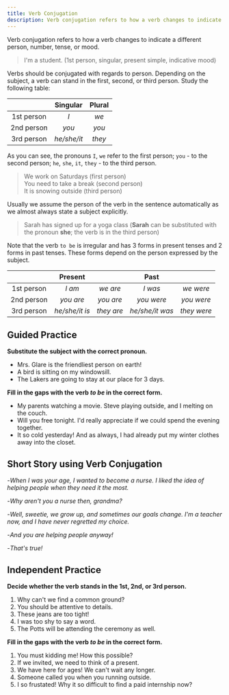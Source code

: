 ```yaml
---
title: Verb Conjugation
description: Verb conjugation refers to how a verb changes to indicate a different person, number, tense, or mood
---
```


Verb conjugation refers to how a verb changes to indicate a different person, number, tense, or mood.

> I'm a student. (1st person, singular, present simple, indicative mood)

Verbs should be conjugated with regards to person. Depending on the subject, a verb can stand in the first, second, or third person. Study the following table:

|            |  Singular   | Plural |
| :--------: | :---------: | :----: |
| 1st person |     _I_     |  _we_  |
| 2nd person |    _you_    | _you_  |
| 3rd person | _he/she/it_ | _they_ |

As you can see, the pronouns `I`, `we` refer to the first person; `you` - to the second person; `he`, `she`, `it`, `they` - to the third person.

> We work on Saturdays (first person)  
> You need to take a break (second person)  
> It is snowing outside (third person)

Usually we assume the person of the verb in the sentence automatically as we almost always state a subject explicitly.

> Sarah has signed up for a yoga class (**Sarah** can be substituted with the pronoun **she**; the verb is in the third person)

Note that the verb `to be` is irregular and has 3 forms in present tenses and 2 forms in past tenses. These forms depend on the person expressed by the subject.

|            |    Present     |            |      Past       |             |
| :--------: | :------------: | :--------: | :-------------: | :---------: |
| 1st person |     _I am_     |  _we are_  |     _I was_     |  _we were_  |
| 2nd person |   _you are_    | _you are_  |   _you were_    | _you were_  |
| 3rd person | _he/she/it is_ | _they are_ | _he/she/it was_ | _they were_ |

## Guided Practice

**Substitute the subject with the correct pronoun.**

- Mrs. Glare is the friendliest person on earth! <Tooltip content='She is the friendliest person on earth!' />
- A bird is sitting on my windowsill. <Tooltip content='It is sitting on my windowsill.' />
- The Lakers are going to stay at our place for 3 days. <Tooltip content='They are going to stay at our place for 3 days.' />

**Fill in the gaps with the verb _to be_ in the correct form.**

- My parents <Blank /> watching a movie. Steve <Blank /> playing outside, and I <Blank /> melting on the couch. <Tooltip content='are, is, am' />
- Will you <Blank /> free tonight. I'd really appreciate if we could spend the evening together. <Tooltip content='be' />
- It <Blank /> so cold yesterday! And as always, I had already put my winter clothes away into the closet. <Tooltip content='was' />

## Short Story using Verb Conjugation

-_When I was your age, I wanted to become a nurse. I liked the idea of helping people when they need it the most._

-_Why aren't you a nurse then, grandma?_

-_Well, sweetie, we grow up, and sometimes our goals change. I'm a teacher now, and I have never regretted my choice._

-_And you are helping people anyway!_

-_That's true!_

## Independent Practice

**Decide whether the verb stands in the 1st, 2nd, or 3rd person.**

1. Why can't we find a common ground? <Tooltip content='1st person' />
2. You should be attentive to details. <Tooltip content='2nd person' />
3. These jeans are too tight! <Tooltip content='3rd person' />
4. I was too shy to say a word. <Tooltip content='1st person' />
5. The Potts will be attending the ceremony as well. <Tooltip content='3rd person' />

**Fill in the gaps with the verb _to be_ in the correct form.**

1. You must <Blank /> kidding me! How <Blank /> this possible? <Tooltip content='be, is' />
2. If we <Blank /> invited, we need to think of a present. <Tooltip content='are' />
3. We have <Blank /> here for ages! We can't wait any longer. <Tooltip content='been' />
4. Someone called you when you <Blank /> running outside. <Tooltip content='were' />
5. I <Blank /> so frustated! Why <Blank /> it so difficult to find a paid internship now? <Tooltip content='am, is' />
